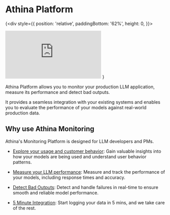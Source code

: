 # Athina Platform

{<div style={{
    position: 'relative',
    paddingBottom: '62%',
    height: 0,
}}>

  <iframe
    src="https://www.loom.com/embed/d9ef2c62e91b46769a39c42bb6669834?sid=39a8d72b-1b32-48f0-b40f-4294b012b8ef"
    frameborder="0"
    webkitallowfullscreen
    mozallowfullscreen
    allowfullscreen
    style={{
        position: 'absolute',
        top: 0,
        left: 0,
        width: '100%',
        height: '100%',
    }}
  ></iframe>
</div>}

Athina Platform allows you to monitor your production LLM application, measure its performance and detect bad outputs.

It provides a seamless integration with your existing systems and enables you to evaluate the performance of your models against real-world production data.

## Why use Athina Monitoring

Athina's Monitoring Platform is designed for LLM developers and PMs.

- [Explore your usage and customer behavior](./analytics): Gain valuable insights into how your models are being used and understand user behavior patterns.

- [Measure your LLM performance](./performance): Measure and track the performance of your models, including response times and accuracy.

- [Detect Bad Outputs](./detect_bad_outputs): Detect and handle failures in real-time to ensure smooth and reliable model performance.

- [5 Minute Integration](../logging/openai_chat): Start logging your data in 5 mins, and we take care of the rest.
